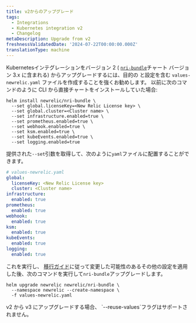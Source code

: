 ```yaml
---
title: v2からのアップグレード
tags:
  - Integrations
  - Kubernetes integration v2
  - Changelog
metaDescription: Upgrade from v2
freshnessValidatedDate: '2024-07-22T00:00:00.000Z'
translationType: machine
---
```


Kubernetesインテグレーションをバージョン 2 ( [`nri-bundle`](https://github.com/newrelic/helm-charts/tree/master/charts/nri-bundle)チャート バージョン 3.x に含まれる) からアップグレードするには、目的の <InlinePopover type="licenseKey"/>と設定を含む `values-newrelic.yaml` ファイルを作成することを強くお勧めします。 以前に次のコマンドのように CLI から直接チャートをインストールしていた場合:

```shell
helm install newrelic/nri-bundle \
  --set global.licenseKey=<New Relic License key> \
  --set global.cluster=<Cluster name> \
  --set infrastructure.enabled=true \
  --set prometheus.enabled=true \
  --set webhook.enabled=true \
  --set ksm.enabled=true \
  --set kubeEvents.enabled=true \
  --set logging.enabled=true
```

提供された`--set`引数を取得して、次のように`yaml`ファイルに配置することができます。

```yaml
# values-newrelic.yaml
global:
  licenseKey: <New Relic License key>
  cluster: <Cluster name>
infrastructure:
  enabled: true
prometheus:
  enabled: true
webhook:
  enabled: true
ksm:
  enabled: true
kubeEvents:
  enabled: true
logging:
  enabled: true
```

これを実行し、 [移行ガイド](/docs/kubernetes-pixie/kubernetes-integration/advanced-configuration/k8s-version2/changes-since-v3/#migration-guide)に従って変更した可能性のあるその他の設定を適用した後、次のコマンドを実行して`nri-bundle`アップグレードします。

```shell
helm upgrade newrelic newrelic/nri-bundle \
  --namespace newrelic --create-namespace \
  -f values-newrelic.yaml
```

<Callout variant="important">
  v2 から v3 にアップグレードする場合、 `--reuse-values`フラグはサポートされません。
</Callout>